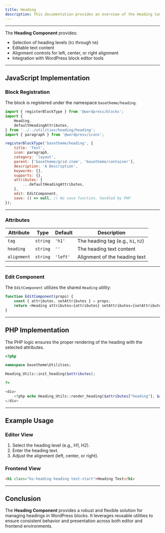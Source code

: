 ```yaml
---
title: Heading
description: This documentation provides an overview of the Heading Component, which allows for customizable heading elements with selectable levels and alignment in WordPress blocks.
---
```




<Heading />

---

The **Heading Component** provides:

-   Selection of heading levels (`h1` through `h6`)
-   Editable text content
-   Alignment controls for left, center, or right alignment
-   Integration with WordPress block editor tools

---

## JavaScript Implementation

### Block Registration

The block is registered under the namespace `basetheme/heading`.

```javascript
import { registerBlockType } from '@wordpress/blocks';
import {
    Heading,
    defaultHeadingAttributes,
} from '../../utilities/heading/heading';
import { paragraph } from '@wordpress/icons';

registerBlockType('basetheme/heading', {
    title: 'Text',
    icon: paragraph,
    category: 'layout',
    parent: ['basetheme/grid-item', 'basetheme/container'],
    description: 'A Description',
    keywords: [],
    supports: {},
    attributes: {
        ...defaultHeadingAttributes,
    },
    edit: EditComponent,
    save: () => null, // No save function, handled by PHP
});
```

---

### Attributes

| Attribute   | Type     | Default  | Description                        |
| ----------- | -------- | -------- | ---------------------------------- |
| `tag`       | `string` | `'h1'`   | The heading tag (e.g., `h1`, `h2`) |
| `heading`   | `string` | `''`     | The heading text content           |
| `alignment` | `string` | `'left'` | Alignment of the heading text      |

---

### Edit Component

The `EditComponent` utilizes the shared `Heading` utility:

```javascript
function EditComponent(props) {
    const { attributes, setAttributes } = props;
    return <Heading attributes={attributes} setAttributes={setAttributes} />;
}
```

---

## PHP Implementation

The PHP logic ensures the proper rendering of the heading with the selected attributes.

```php
<?php

namespace basetheme\Utilities;

Heading_Utils::init_heading($attributes);

?>

<div>
    <?php echo Heading_Utils::render_heading($attributes["heading"], $attributes, "bs-heading heading"); ?>
</div>
```

---

## Example Usage

### Editor View

1. Select the heading level (e.g., H1, H2).
2. Enter the heading text.
3. Adjust the alignment (left, center, or right).

### Frontend View

```html
<h1 class="bs-heading heading text-start">Heading Text</h1>
```

---

## Conclusion

The **Heading Component** provides a robust and flexible solution for managing headings in WordPress blocks. It leverages reusable utilities to ensure consistent behavior and presentation across both editor and frontend environments.
